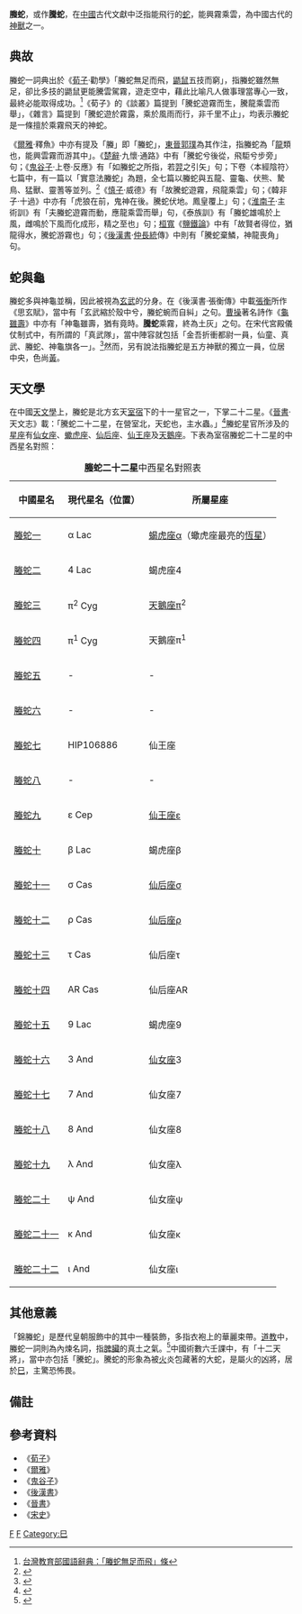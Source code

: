 {{Otheruses|金花蛇屬|subject=中國傳說中的飛蛇|other=俗稱「飛蛇」的蛇類}}
'''螣蛇'''，或作'''騰蛇'''，在[[中國|中國]]古代文獻中泛指能飛行的[[蛇|蛇]]，能興霧乘雲，為中國古代的[[神獸|神獸]]之一。

==典故==
螣蛇一詞典出於《[[荀子|荀子]]·勸學》「螣蛇無足而飛，[[鼯鼠|鼯鼠]]五技而窮」，指螣蛇雖然無足，卻比多技的鼯鼠更能騰雲駕霧，遊走空中，藉此比喻凡人做事理當專心一致，最終必能取得成功。<ref>[http://dict.revised.moe.edu.tw/cgi-bin/cbdic/gsweb.cgi?o=dcbdic&searchid=Z00000051717 台灣教育部國語辭典：「螣蛇無足而飛」條]</ref>《荀子》的《談叢》篇提到「騰蛇遊霧而生，騰龍乘雲而舉」，《雜言》篇提到「騰蛇遊於霧露，乘於風雨而行，非千里不止」，均表示螣蛇是一條擅於乘霧飛天的神蛇。

《[[爾雅|爾雅]]·釋魚》中亦有提及「螣」即「螣蛇」，[[東晉|東晉]][[郭璞|郭璞]]為其作注，指螣蛇為「[[龍|龍]]類也，能興雲霧而游其中」。《[[楚辭|楚辭]]·九懷·通路》中有「騰蛇兮後從，飛駏兮步旁」句；《[[鬼谷子|鬼谷子]]·上卷·反應》有「如螣蛇之所指，若[[后羿|羿]]之引矢」句；下卷〈本經陰符〉七篇中，有一篇以「實意法螣蛇」為題，全七篇以螣蛇與五龍、靈龜、伏熊、騺鳥、猛獸、靈蓍等並列。<ref>{{Cite web |url=http://www.chinapage.com/big5/classic/ggz.htm |title=中華文化網：《鬼谷子》 |access-date=2009-02-02 |archive-date=2009-01-31 |archive-url=https://web.archive.org/web/20090131071445/http://chinapage.com/big5/classic/ggz.htm |dead-url=no }}</ref>《[[慎到|慎子]]·威德》有「故騰蛇遊霧，飛龍乘雲」句；《韓非子·十過》中亦有「虎狼在前，鬼神在後。騰蛇伏地。鳳皇覆上」句；《[[淮南子|淮南子]]·主術訓》有「夫螣蛇遊霧而動，應龍乘雲而舉」句，《泰族訓》有「螣蛇雄鳴於上風，雌鳴於下風而化成形，精之至也」句；[[桓寬|桓寬]]《[[鹽鐵論|鹽鐵論]]》中有「故賢者得位，猶龍得水，騰蛇游霧也」句；《[[後漢書|後漢書]]·[[仲長統|仲長統]]傳》中則有「騰蛇棄鱗，神龍喪角」句。

==蛇與龜==
螣蛇多與神龜並稱，因此被視為[[玄武|玄武]]的分身。在《後漢書·張衡傳》中載[[張衡|張衡]]所作《思玄賦》，當中有「玄武縮於殼中兮，螣蛇蜿而自糾」之句。[[曹操|曹操]]著名詩作《[[龜雖壽|龜雖壽]]》中亦有「神龜雖壽，猶有竟時。'''騰蛇'''乘霧，終為土灰」之句。在宋代宮殿儀仗制式中，有所謂的「真武隊」，當中陣容就包括「金吾折衝都尉一員，仙童、真武、螣蛇、神龜旗各一」。<ref>{{Cite web |url=http://www.yifan.net/yihe/novels/history/songshiytt/sshi143.html |title=脫脫撰：《宋史·志第九十六·儀衛一》 |access-date=2009-02-02 |archive-date=2016-03-05 |archive-url=https://web.archive.org/web/20160305165450/http://www.yifan.net/yihe/novels/history/songshiytt/sshi143.html |dead-url=yes }}</ref>然而，另有說法指螣蛇是五方神獸的獨立一員，位居中央，色尚[[黃|黃]]。

==天文學==
在中國[[天文學|天文學]]上，螣蛇是北方玄天[[室宿|室宿]]下的十一星官之一，下掌二十二星。《[[晉書|晉書]]·天文志》載：「騰蛇二十二星，在營室北，天蛇也，主水蟲。」<ref>{{Cite web |url=http://www.xysa.com/xysafz/book/jinshu/t-011.htm |title=房玄齡等撰：《晉書·志一·天文志上》 |access-date=2009-02-02 |archive-date=2005-12-18 |archive-url=https://web.archive.org/web/20051218074121/http://www.xysa.com/xysafz/book/jinshu/t-011.htm |dead-url=no }}</ref>螣蛇星官所涉及的[[星座|星座]]有[[仙女座|仙女座]]、[[蠍虎座|蠍虎座]]、[[仙后座|仙后座]]、[[仙王座|仙王座]]及[[天鵝座|天鵝座]]。下表為室宿螣蛇二十二星的中西星名對照：
{| class="wikitable"  align="center" style="text-align:center; width:100%"
|+'''螣蛇二十二星'''中西星名對照表
|-
! 中國星名 !! 現代星名（位置）!! 所屬星座
|----------
| [[螣蛇一|螣蛇一]] || α Lac || [[蝎虎座|蝎虎座]]α（蠍虎座最亮的[[恆星|恆星]]）
|-
| [[螣蛇二|螣蛇二]] || 4 Lac || 蝎虎座4
|-
| [[螣蛇三|螣蛇三]] || π<sup>2</sup> Cyg || [[天鵝座|天鵝座]]π<sup>2</sup>
|-
| [[螣蛇四|螣蛇四]] || π<sup>1</sup> Cyg || 天鵝座π<sup>1</sup>
|-
| [[螣蛇五|螣蛇五]] || - || -
|-
| [[螣蛇六|螣蛇六]] || - || -
|-
| [[螣蛇七|螣蛇七]] || HIP106886 || 仙王座
|-
| [[螣蛇八|螣蛇八]] || - || -
|-
| [[螣蛇九|螣蛇九]] || ε Cep || [[仙王座|仙王座]]ε
|-
| [[螣蛇十|螣蛇十]] || β Lac || 蝎虎座β
|-
| [[螣蛇十一|螣蛇十一]] || σ Cas || [[仙后座|仙后座]]σ
|-
| [[螣蛇十二|螣蛇十二]] || ρ Cas || [[仙后座ρ|仙后座ρ]]
|-
| [[螣蛇十三|螣蛇十三]] || τ Cas || 仙后座τ
|-
| [[螣蛇十四|螣蛇十四]] || AR Cas || 仙后座AR
|-
| [[螣蛇十五|螣蛇十五]] || 9 Lac || 蝎虎座9
|-
| [[螣蛇十六|螣蛇十六]] || 3 And || [[仙女座|仙女座]]3
|-
| [[螣蛇十七|螣蛇十七]] || 7 And || 仙女座7
|-
| [[螣蛇十八|螣蛇十八]] || 8 And || 仙女座8
|-
| [[螣蛇十九|螣蛇十九]] || λ And || 仙女座λ
|-
| [[螣蛇二十|螣蛇二十]] || ψ And || 仙女座ψ
|-
| [[螣蛇二十一|螣蛇二十一]] || κ And || 仙女座κ
|-
| [[螣蛇二十二|螣蛇二十二]] || ι And || 仙女座ι
|}

==其他意義==
「錦螣蛇」是歷代皇朝服飾中的其中一種裝飾，多指衣袍上的華麗束帶。[[道教|道教]]中，螣蛇一詞則為內煉名詞，指[[脾臟|脾臟]]的真土之氣。<ref>{{Cite web |url=http://www.ctcwri.idv.tw/indexd2/D2-16/41-84/1678/01.htm |title=道教學術資訊網站 |access-date=2009-02-02 |archive-url=https://web.archive.org/web/20041227091801/http://www.ctcwri.idv.tw/IndexD2/D2-16/41-84/1678/01.htm |archive-date=2004-12-27 |dead-url=yes }}</ref>中國術數六壬課中，有「十二天將」，當中亦包括「騰蛇」。騰蛇的形象為被[[火|火]]炎包藏著的大蛇，是屬火的凶將，居於[[巳|巳]]，主驚恐怖畏。

==備註==
{{reflist}}

==參考資料==
*《[[荀子|荀子]]》
*《[[爾雅|爾雅]]》
*《[[鬼谷子|鬼谷子]]》
*《[[後漢書|後漢書]]》
*《[[晉書|晉書]]》
*《[[宋史|宋史]]》

[[Category:中國傳說生物|F]]
[[Category:神话传说中的蛇|F]]
[[Category:巳|Category:巳]]